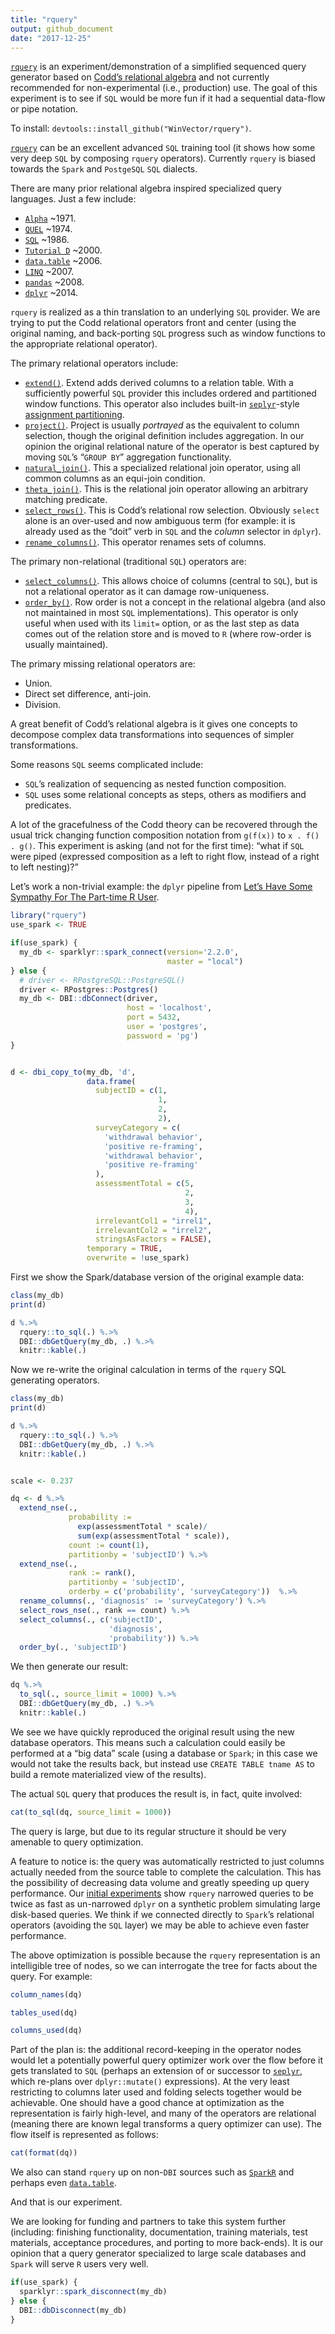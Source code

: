 ```yaml
---
title: "rquery"
output: github_document
date: "2017-12-25"
---
```


<!-- README.md is generated from README.Rmd. Please edit that file -->

[`rquery`](https://winvector.github.io/rquery/) is an experiment/demonstration of a simplified sequenced query generator based on [Codd's relational algebra](https://en.wikipedia.org/wiki/Relational_algebra) and not currently recommended for non-experimental (i.e., production) use.  The goal of this experiment is to see if `SQL` would be more fun if it had a sequential data-flow or pipe notation.

To install: `devtools::install_github("WinVector/rquery")`.

[`rquery`](https://github.com/WinVector/rquery) can be an excellent advanced `SQL`
training tool (it shows how some very deep `SQL` by composing `rquery` operators).  Currently `rquery` is biased towards the `Spark` and `PostgeSQL` `SQL` dialects.

There are many prior relational algebra inspired specialized query languages.  Just a few include:

  * [`Alpha`](https://en.wikipedia.org/wiki/Alpha_(programming_language)) ~1971.
  * [`QUEL`](https://en.wikipedia.org/wiki/QUEL_query_languages) ~1974.
  * [`SQL`](https://en.wikipedia.org/wiki/SQL) ~1986.
  * [`Tutorial D`](https://en.wikipedia.org/wiki/D_(data_language_specification)#Tutorial_D) ~2000.
  * [`data.table`](http://r-datatable.com/) ~2006.
  * [`LINQ`](https://msdn.microsoft.com/en-us/library/bb308959.aspx) ~2007.
  * [`pandas`](http://pandas.pydata.org) ~2008.
  * [`dplyr`](http://dplyr.tidyverse.org) ~2014.
 
`rquery` is realized as a thin translation to an underlying `SQL` provider.  We are trying to put the Codd relational operators front and center (using the original naming, and back-porting `SQL` progress such as window functions to the appropriate relational operator).

The primary relational operators include:

  * [`extend()`](https://winvector.github.io/rquery/reference/extend_nse.html).  Extend adds derived columns to a relation table.  With a sufficiently powerful `SQL` provider this includes ordered and partitioned window functions.  This operator also includes built-in [`seplyr`](https://winvector.github.io/seplyr/)-style [assignment partitioning](https://winvector.github.io/seplyr/articles/MutatePartitioner.html).
  * [`project()`](https://winvector.github.io/rquery/reference/project_nse.html).  Project is usually *portrayed* as the equivalent to column selection, though the original definition includes aggregation.  In our opinion the original relational nature of the operator is best captured by moving `SQL`'s "`GROUP BY`" aggregation functionality.
  * [`natural_join()`](https://winvector.github.io/rquery/reference/natural_join.html).  This a specialized relational join operator, using all common columns as an equi-join condition.
  * [`theta_join()`](https://winvector.github.io/rquery/reference/theta_join_nse.html).  This is the relational join operator allowing an arbitrary matching predicate.
  * [`select_rows()`](https://winvector.github.io/rquery/reference/theta_join_nse.html).  This is Codd's relational row selection.  Obviously `select` alone is an over-used and now ambiguous term (for example: it is already used as the "doit" verb in `SQL` and the *column* selector in `dplyr`).
  * [`rename_columns()`](https://winvector.github.io/rquery/reference/rename_columns.html).  This operator renames sets of columns.
  
The primary non-relational (traditional `SQL`) operators are:

  * [`select_columns()`](https://winvector.github.io/rquery/reference/select_columns.html).  This allows choice of columns (central to `SQL`), but is not a relational operator as it can damage row-uniqueness.
  * [`order_by()`](https://winvector.github.io/rquery/reference/order_by.html). Row order is not a concept in the relational algebra (and also not maintained in most `SQL` implementations). This operator is only useful when used with its `limit=` option, or as the last step as data comes out of the relation store and is moved to `R` (where row-order is usually maintained).


The primary missing relational operators are:

  * Union.
  * Direct set difference, anti-join.
  * Division.


A great benefit of Codd's relational algebra is it gives one concepts to decompose complex data transformations into sequences of simpler transformations. 

Some reasons `SQL` seems complicated include:

  * `SQL`'s realization of sequencing as nested function composition. 
  * `SQL` uses some relational concepts as steps, others as modifiers and predicates.
  
  
A lot of the gracefulness of the Codd theory can be recovered through the usual trick changing function composition notation from `g(f(x))` to `x . f() . g()`.  This experiment is asking (and not for the first time): "what if `SQL` were piped (expressed composition as a left to right flow, instead of a right to left nesting)?"

Let's work a non-trivial example: the `dplyr` pipeline 
from [Let’s Have Some Sympathy For The Part-time R User](http://www.win-vector.com/blog/2017/08/lets-have-some-sympathy-for-the-part-time-r-user/).



```r
library("rquery")
use_spark <- TRUE

if(use_spark) {
  my_db <- sparklyr::spark_connect(version='2.2.0', 
                                   master = "local")
} else {
  # driver <- RPostgreSQL::PostgreSQL()
  driver <- RPostgres::Postgres()
  my_db <- DBI::dbConnect(driver,
                          host = 'localhost',
                          port = 5432,
                          user = 'postgres',
                          password = 'pg')
}


d <- dbi_copy_to(my_db, 'd',
                 data.frame(
                   subjectID = c(1,                   
                                 1,
                                 2,                   
                                 2),
                   surveyCategory = c(
                     'withdrawal behavior',
                     'positive re-framing',
                     'withdrawal behavior',
                     'positive re-framing'
                   ),
                   assessmentTotal = c(5,                 
                                       2,
                                       3,                  
                                       4),
                   irrelevantCol1 = "irrel1",
                   irrelevantCol2 = "irrel2",
                   stringsAsFactors = FALSE),
                 temporary = TRUE, 
                 overwrite = !use_spark)
```

First we show the Spark/database version of the original example data:

```r
class(my_db)
print(d)

d %.>%
  rquery::to_sql(.) %.>%
  DBI::dbGetQuery(my_db, .) %.>%
  knitr::kable(.)
```

Now we re-write the original calculation in terms of the `rquery` SQL generating operators.

```r
class(my_db)
print(d)

d %.>%
  rquery::to_sql(.) %.>%
  DBI::dbGetQuery(my_db, .) %.>%
  knitr::kable(.)


scale <- 0.237

dq <- d %.>%
  extend_nse(.,
             probability :=
               exp(assessmentTotal * scale)/
               sum(exp(assessmentTotal * scale)),
             count := count(1),
             partitionby = 'subjectID') %.>%
  extend_nse(.,
             rank := rank(),
             partitionby = 'subjectID',
             orderby = c('probability', 'surveyCategory'))  %.>%
  rename_columns(., 'diagnosis' := 'surveyCategory') %.>%
  select_rows_nse(., rank == count) %.>%
  select_columns(., c('subjectID', 
                      'diagnosis', 
                      'probability')) %.>%
  order_by(., 'subjectID')
```

We then generate our result:

```r
dq %.>%
  to_sql(., source_limit = 1000) %.>%
  DBI::dbGetQuery(my_db, .) %.>%
  knitr::kable(.)
```

We see we have quickly reproduced the original result using the new database operators.  This means such a calculation could easily be performed at a "big data" scale (using a database or `Spark`; in this case we would not take the results back, but instead use `CREATE TABLE tname AS` to build a remote materialized view of the results).

The actual `SQL` query that produces the result is, in fact, quite involved:

```r
cat(to_sql(dq, source_limit = 1000))
```

The query is large, but due to its regular structure it should be very amenable to query optimization.

A feature to notice is: the query was automatically restricted to just columns actually needed from the source table to complete the calculation. This has the possibility of decreasing data volume and greatly speeding up query performance. Our [initial experiments](https://github.com/WinVector/rquery/blob/master/extras/PerfTest.md) show `rquery` narrowed queries to be twice as fast as un-narrowed `dplyr` on a synthetic problem simulating large disk-based queries.  We think if we connected directly to `Spark`'s relational operators (avoiding the `SQL` layer) we may be able to achieve even faster performance.

The above optimization is possible because the `rquery` representation is an intelligible tree of nodes, so we can interrogate the tree for facts about the query.  For example:

```r
column_names(dq)

tables_used(dq)

columns_used(dq)
```


Part of the plan is: the additional record-keeping in the operator nodes would let a potentially powerful query optimizer work over the flow before it gets translated to `SQL` (perhaps an extension of or successor to [`seplyr`](https://winvector.github.io/seplyr/), which re-plans over `dplyr::mutate()` expressions).  At the very least restricting to columns later used and folding selects together would be achievable.  One should have a good chance at optimization as the representation is fairly high-level, and many of the operators are relational (meaning there are known legal transforms a query optimizer can use).  The flow itself is represented as follows:

```r
cat(format(dq))
```

We also can stand `rquery` up on non-`DBI` sources such as [`SparkR`](https://github.com/WinVector/rquery/blob/master/extras/SparkRExample.md)
and perhaps even [`data.table`](https://github.com/WinVector/rquery/blob/master/extras/data_table.md).

And that is our experiment. 

We are looking for funding and partners to take this system further (including: finishing functionality, documentation, training materials, test materials, acceptance procedures, and porting to more back-ends). It is our opinion that a query generator specialized to large scale databases and `Spark` will serve `R` users very well. 


```r
if(use_spark) {
  sparklyr::spark_disconnect(my_db)
} else {
  DBI::dbDisconnect(my_db)
}
```

